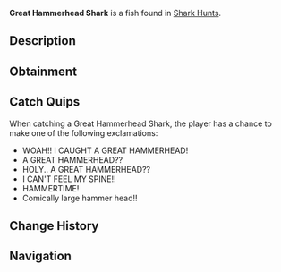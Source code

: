 {{FishInfobox
|image          = Great Hammerhead Shark.png
|rarity         = Mythical
|sea            = First Sea
|location       = [[Ocean]]
|sublocation    = Shark Hunt
|sources        = Fishing Rod
|radar_location = 
|prog_speed     = -35
|xp             = 860
|weather        = Windy
|time           = Day
|season         = Spring
|bait           = Fish Head
|base_weight    = 500
|base_value     = 5500
|weight_range   = 270
|base_chance    = 2
|base_resil     = 20
}}
'''Great Hammerhead Shark''' is a {{Rarity|Mythical}} fish found in [[Shark Hunt]]s.

== Description ==
{{Description|The Great Hammerhead Shark is a large, powerful predator known for its distinct hammer-shaped head. Its unique head shape improves its ability to track prey, making it a formidable hunter in the ocean, and a prominent catch among anglers.|Bestiary Entry}}

== Obtainment ==
{{Description|Only rarely spotted in the oceans during a Shark Hunt. Only awake during the day.|Bestiary Hint}}
{{Fish Availability|
Shark Hunt/Great Hammerhead Shark
|top_rods      = 
Leviathan's Fang Rod\35395.53\364187.28;
Great Rod of Oscar\32182.88\221643.38;
Astralhook Rod\29396.53\222880.35;
Ethereal Prism Rod\29349.84\231321.39;
Seraphic Rod\27794\235697.33;
Resourceful Rod\22765.46\178885.01;
Destiny Rod\23869.92\177631.26;
Free Spirit Rod\27157.87\350027.18;
Trident Rod\26822.33\337503.68;
No-Life Rod\27063.34\242148.32;
Rod Of The Depths\22650.93\193149.76;
Rod Of The Forgotten Fang\25685.12\216379.93;
Rod Of The Zenith\24028.01\196721.92;
Challenger's Rod\24543.53\219355.17;
Rod Of The Exalted One\22872.38\186159.15;
Zeus Rod\21625.09\196939.29;
Verdant Shear Rod\20988.91\195020.56;
Blazebringer Rod\20630.83\188868.01;
Depthseeker Rod\19462.08\186334.04;
Avalanche Rod\17387.49\166005.93;
Volcanic Rod\16867.27\155733.27;
Steady Rod\5413.57\53986.4
|recommended   = Ethereal Prism Rod
}}

== Catch Quips ==
When catching a Great Hammerhead Shark, the player has a chance to make one of the following exclamations:
* WOAH!! I CAUGHT A GREAT HAMMERHEAD!
* A GREAT HAMMERHEAD??
* HOLY.. A GREAT HAMMERHEAD??
* I CAN'T FEEL MY SPINE!!
* HAMMERTIME!
* Comically large hammer head!!

== Change History ==
{{Change History|{{subst:Current Version}}}}

== Navigation ==
{{Fish Navbox|Ocean}}